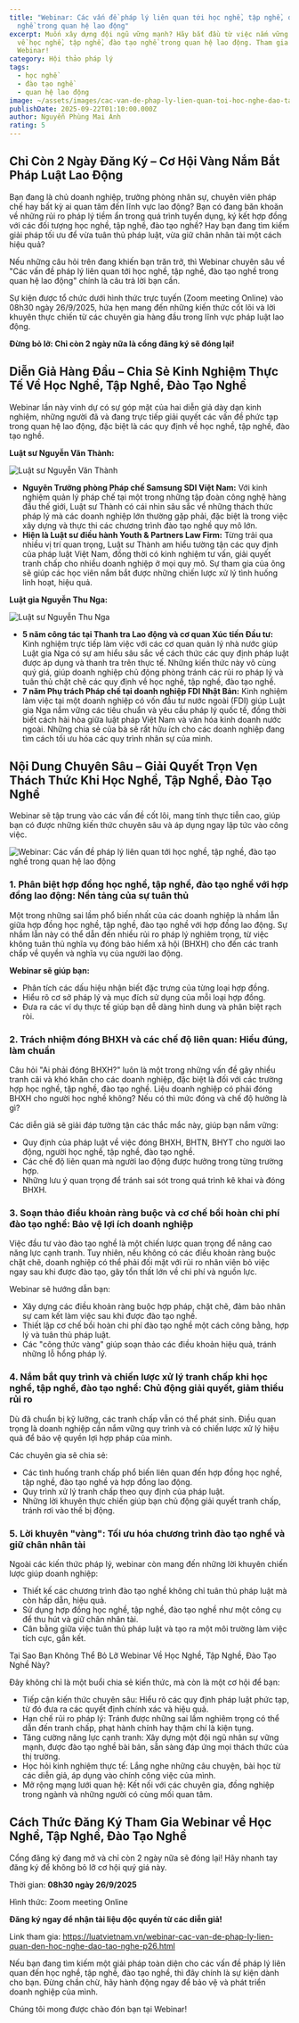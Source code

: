 ```yaml
---
title: "Webinar: Các vấn đề pháp lý liên quan tới học nghề, tập nghề, đào tạo
  nghề trong quan hệ lao động"
excerpt: Muốn xây dựng đội ngũ vững mạnh? Hãy bắt đầu từ việc nắm vững pháp lý
  về học nghề, tập nghề, đào tạo nghề trong quan hệ lao động. Tham gia ngay
  Webinar!
category: Hội thảo pháp lý
tags:
  - học nghề
  - đào tạo nghề
  - quan hệ lao động
image: ~/assets/images/cac-van-de-phap-ly-lien-quan-toi-hoc-nghe-dao-tao-nghe.jpg
publishDate: 2025-09-22T01:10:00.000Z
author: Nguyễn Phùng Mai Ánh
rating: 5
---
```

## Chỉ Còn 2 Ngày Đăng Ký – Cơ Hội Vàng Nắm Bắt Pháp Luật Lao Động

Bạn đang là chủ doanh nghiệp, trưởng phòng nhân sự, chuyên viên pháp chế hay bất kỳ ai quan tâm đến lĩnh vực lao động? Bạn có đang băn khoăn về những rủi ro pháp lý tiềm ẩn trong quá trình tuyển dụng, ký kết hợp đồng với các đối tượng học nghề, tập nghề, đào tạo nghề? Hay bạn đang tìm kiếm giải pháp tối ưu để vừa tuân thủ pháp luật, vừa giữ chân nhân tài một cách hiệu quả?

Nếu những câu hỏi trên đang khiến bạn trăn trở, thì Webinar chuyên sâu về "Các vấn đề pháp lý liên quan tới học nghề, tập nghề, đào tạo nghề trong quan hệ lao động" chính là câu trả lời bạn cần.

Sự kiện được tổ chức dưới hình thức trực tuyến (Zoom meeting Online) vào 08h30 ngày 26/9/2025, hứa hẹn mang đến những kiến thức cốt lõi và lời khuyên thực chiến từ các chuyên gia hàng đầu trong lĩnh vực pháp luật lao động.

**Đừng bỏ lỡ: Chỉ còn 2 ngày nữa là cổng đăng ký sẽ đóng lại!**

## Diễn Giả Hàng Đầu – Chia Sẻ Kinh Nghiệm Thực Tế Về Học Nghề, Tập Nghề, Đào Tạo Nghề

Webinar lần này vinh dự có sự góp mặt của hai diễn giả dày dạn kinh nghiệm, những người đã và đang trực tiếp giải quyết các vấn đề phức tạp trong quan hệ lao động, đặc biệt là các quy định về học nghề, tập nghề, đào tạo nghề.

**Luật sư Nguyễn Văn Thành:**

![Luật sư Nguyễn Văn Thành](~/assets/images/luat-su-nguyen-van-thanh.jpg "Luật sư Nguyễn Văn Thành")

* **Nguyên Trưởng phòng Pháp chế Samsung SDI Việt Nam:** Với kinh nghiệm quản lý pháp chế tại một trong những tập đoàn công nghệ hàng đầu thế giới, Luật sư Thành có cái nhìn sâu sắc về những thách thức pháp lý mà các doanh nghiệp lớn thường gặp phải, đặc biệt là trong việc xây dựng và thực thi các chương trình đào tạo nghề quy mô lớn.
* **Hiện là Luật sư điều hành Youth & Partners Law Firm:** Từng trải qua nhiều vị trí quan trọng, Luật sư Thành am hiểu tường tận các quy định của pháp luật Việt Nam, đồng thời có kinh nghiệm tư vấn, giải quyết tranh chấp cho nhiều doanh nghiệp ở mọi quy mô. Sự tham gia của ông sẽ giúp các học viên nắm bắt được những chiến lược xử lý tình huống linh hoạt, hiệu quả.

**Luật gia Nguyễn Thu Nga:**

![Luật sư Nguyễn Thu Nga](~/assets/images/luat-su-nguyen-thu-nga.jpg "Luật sư Nguyễn Thu Nga")

* **5 năm công tác tại Thanh tra Lao động và cơ quan Xúc tiến Đầu tư:** Kinh nghiệm trực tiếp làm việc với các cơ quan quản lý nhà nước giúp Luật gia Nga có sự am hiểu sâu sắc về cách thức các quy định pháp luật được áp dụng và thanh tra trên thực tế. Những kiến thức này vô cùng quý giá, giúp doanh nghiệp chủ động phòng tránh các rủi ro pháp lý và tuân thủ chặt chẽ các quy định về học nghề, tập nghề, đào tạo nghề.
* **7 năm Phụ trách Pháp chế tại doanh nghiệp FDI Nhật Bản:** Kinh nghiệm làm việc tại một doanh nghiệp có vốn đầu tư nước ngoài (FDI) giúp Luật gia Nga nắm vững các tiêu chuẩn và yêu cầu pháp lý quốc tế, đồng thời biết cách hài hòa giữa luật pháp Việt Nam và văn hóa kinh doanh nước ngoài. Những chia sẻ của bà sẽ rất hữu ích cho các doanh nghiệp đang tìm cách tối ưu hóa các quy trình nhân sự của mình.

## Nội Dung Chuyên Sâu – Giải Quyết Trọn Vẹn Thách Thức Khi Học Nghề, Tập Nghề, Đào Tạo Nghề

Webinar sẽ tập trung vào các vấn đề cốt lõi, mang tính thực tiễn cao, giúp bạn có được những kiến thức chuyên sâu và áp dụng ngay lập tức vào công việc.

![Webinar: Các vấn đề pháp lý liên quan tới học nghề, tập nghề, đào tạo nghề trong quan hệ lao động](~/assets/images/webinar-cac-van-de-phap-ly-lien-quan-toi-hoc-nghe-tap-nghe-dao-tao-nghe-trong-quan-he-lao-dong.jpg "Webinar: Các vấn đề pháp lý liên quan tới học nghề, tập nghề, đào tạo nghề trong quan hệ lao động")

### **1. Phân biệt hợp đồng học nghề, tập nghề, đào tạo nghề với hợp đồng lao động: Nền tảng của sự tuân thủ**

Một trong những sai lầm phổ biến nhất của các doanh nghiệp là nhầm lẫn giữa hợp đồng học nghề, tập nghề, đào tạo nghề với hợp đồng lao động. Sự nhầm lẫn này có thể dẫn đến nhiều rủi ro pháp lý nghiêm trọng, từ việc không tuân thủ nghĩa vụ đóng bảo hiểm xã hội (BHXH) cho đến các tranh chấp về quyền và nghĩa vụ của người lao động.

**Webinar sẽ giúp bạn:**

* Phân tích các dấu hiệu nhận biết đặc trưng của từng loại hợp đồng.
* Hiểu rõ cơ sở pháp lý và mục đích sử dụng của mỗi loại hợp đồng.
* Đưa ra các ví dụ thực tế giúp bạn dễ dàng hình dung và phân biệt rạch ròi.

### **2. Trách nhiệm đóng BHXH và các chế độ liên quan: Hiểu đúng, làm chuẩn**

Câu hỏi "Ai phải đóng BHXH?" luôn là một trong những vấn đề gây nhiều tranh cãi và khó khăn cho các doanh nghiệp, đặc biệt là đối với các trường hợp học nghề, tập nghề, đào tạo nghề. Liệu doanh nghiệp có phải đóng BHXH cho người học nghề không? Nếu có thì mức đóng và chế độ hưởng là gì?

Các diễn giả sẽ giải đáp tường tận các thắc mắc này, giúp bạn nắm vững:

* Quy định của pháp luật về việc đóng BHXH, BHTN, BHYT cho người lao động, người học nghề, tập nghề, đào tạo nghề.
* Các chế độ liên quan mà người lao động được hưởng trong từng trường hợp.
* Những lưu ý quan trọng để tránh sai sót trong quá trình kê khai và đóng BHXH.

### 3. Soạn thảo điều khoản ràng buộc và cơ chế bồi hoàn chi phí đào tạo nghề: Bảo vệ lợi ích doanh nghiệp

Việc đầu tư vào đào tạo nghề là một chiến lược quan trọng để nâng cao năng lực cạnh tranh. Tuy nhiên, nếu không có các điều khoản ràng buộc chặt chẽ, doanh nghiệp có thể phải đối mặt với rủi ro nhân viên bỏ việc ngay sau khi được đào tạo, gây tổn thất lớn về chi phí và nguồn lực.

Webinar sẽ hướng dẫn bạn:

* Xây dựng các điều khoản ràng buộc hợp pháp, chặt chẽ, đảm bảo nhân sự cam kết làm việc sau khi được đào tạo nghề.
* Thiết lập cơ chế bồi hoàn chi phí đào tạo nghề một cách công bằng, hợp lý và tuân thủ pháp luật.
* Các "công thức vàng" giúp soạn thảo các điều khoản hiệu quả, tránh những lỗ hổng pháp lý.

### 4. Nắm bắt quy trình và chiến lược xử lý tranh chấp khi học nghề, tập nghề, đào tạo nghề: Chủ động giải quyết, giảm thiểu rủi ro

Dù đã chuẩn bị kỹ lưỡng, các tranh chấp vẫn có thể phát sinh. Điều quan trọng là doanh nghiệp cần nắm vững quy trình và có chiến lược xử lý hiệu quả để bảo vệ quyền lợi hợp pháp của mình.

Các chuyên gia sẽ chia sẻ:

* Các tình huống tranh chấp phổ biến liên quan đến hợp đồng học nghề, tập nghề, đào tạo nghề và hợp đồng lao động.
* Quy trình xử lý tranh chấp theo quy định của pháp luật.
* Những lời khuyên thực chiến giúp bạn chủ động giải quyết tranh chấp, tránh rơi vào thế bị động.

### 5. Lời khuyên "vàng": Tối ưu hóa chương trình đào tạo nghề và giữ chân nhân tài

Ngoài các kiến thức pháp lý, webinar còn mang đến những lời khuyên chiến lược giúp doanh nghiệp:

* Thiết kế các chương trình đào tạo nghề không chỉ tuân thủ pháp luật mà còn hấp dẫn, hiệu quả.
* Sử dụng hợp đồng học nghề, tập nghề, đào tạo nghề như một công cụ để thu hút và giữ chân nhân tài.
* Cân bằng giữa việc tuân thủ pháp luật và tạo ra một môi trường làm việc tích cực, gắn kết.

Tại Sao Bạn Không Thể Bỏ Lỡ Webinar Về Học Nghề, Tập Nghề, Đào Tạo Nghề Này?

Đây không chỉ là một buổi chia sẻ kiến thức, mà còn là một cơ hội để bạn:

* Tiếp cận kiến thức chuyên sâu: Hiểu rõ các quy định pháp luật phức tạp, từ đó đưa ra các quyết định chính xác và hiệu quả.
* Hạn chế rủi ro pháp lý: Tránh được những sai lầm nghiêm trọng có thể dẫn đến tranh chấp, phạt hành chính hay thậm chí là kiện tụng.
* Tăng cường năng lực cạnh tranh: Xây dựng một đội ngũ nhân sự vững mạnh, được đào tạo nghề bài bản, sẵn sàng đáp ứng mọi thách thức của thị trường.
* Học hỏi kinh nghiệm thực tế: Lắng nghe những câu chuyện, bài học từ các diễn giả, áp dụng vào chính công việc của mình.
* Mở rộng mạng lưới quan hệ: Kết nối với các chuyên gia, đồng nghiệp trong ngành và những người có cùng mối quan tâm.

## Cách Thức Đăng Ký Tham Gia Webinar về Học Nghề, Tập Nghề, Đào Tạo Nghề

Cổng đăng ký đang mở và chỉ còn 2 ngày nữa sẽ đóng lại! Hãy nhanh tay đăng ký để không bỏ lỡ cơ hội quý giá này.

Thời gian: **08h30 ngày 26/9/2025**

Hình thức: Zoom meeting Online

**Đăng ký ngay để nhận tài liệu độc quyền từ các diễn giả!**

Link tham gia: https://luatvietnam.vn/webinar-cac-van-de-phap-ly-lien-quan-den-hoc-nghe-dao-tao-nghe-p26.html

Nếu bạn đang tìm kiếm một giải pháp toàn diện cho các vấn đề pháp lý liên quan đến học nghề, tập nghề, đào tạo nghề, thì đây chính là sự kiện dành cho bạn. Đừng chần chừ, hãy hành động ngay để bảo vệ và phát triển doanh nghiệp của mình.

Chúng tôi mong được chào đón bạn tại Webinar!
